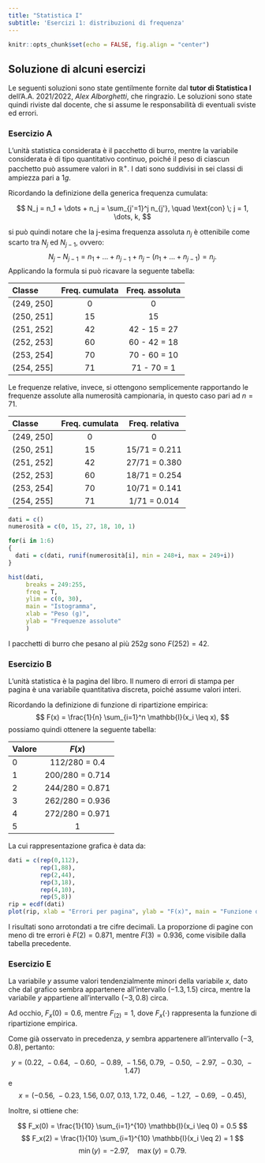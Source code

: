 ```yaml
---
title: "Statistica I"
subtitle: 'Esercizi 1: distribuzioni di frequenza'
---
```


```r
knitr::opts_chunk$set(echo = FALSE, fig.align = "center")
```

## Soluzione di **alcuni** esercizi

Le seguenti soluzioni sono state gentilmente fornite dal **tutor di Statistica I** dell'A.A. 2021/2022, *Alex Alborghetti*, che ringrazio. Le soluzioni sono state quindi riviste dal docente, che si assume le responsabilità di eventuali sviste ed errori. 

### Esercizio A

L'unità statistica considerata è il pacchetto di burro, mentre la variabile considerata è di tipo quantitativo continuo, poiché il peso di ciascun pacchetto può assumere valori in $\mathbb{R}^+$. I dati sono suddivisi in sei classi di ampiezza pari a $1 g$.

Ricordando la definizione della generica frequenza cumulata:

$$
N_j = n_1 + \dots + n_j = \sum_{j'=1}^j n_{j'}, \quad \text{con} \; j = 1, \dots, k,
$$

si può quindi notare che la j-esima frequenza assoluta $n_j$ è ottenibile come scarto tra $N_j$ ed $N_{j-1}$, ovvero: 
$$
N_j - N_{j-1} = n_1 + \dots + n_{j-1} + n_j - (n_1 + \dots + n_{j-1}) = n_j.
$$ 
Applicando la formula si può ricavare la seguente tabella:

| Classe      | Freq. cumulata | Freq. assoluta |
|:------------|:--------------:|:--------------:|
| (249, 250\] |       0        |       0        |
| (250, 251\] |       15       |       15       |
| (251, 252\] |       42       |  42 - 15 = 27  |
| (252, 253\] |       60       |  60 - 42 = 18  |
| (253, 254\] |       70       |  70 - 60 = 10  |
| (254, 255\] |       71       |  71 - 70 = 1   |

Le frequenze relative, invece, si ottengono semplicemente rapportando le frequenze assolute alla numerosità campionaria, in questo caso pari ad $n = 71$.

| Classe      | Freq. cumulata | Freq. relativa |
|:------------|:--------------:|:--------------:|
| (249, 250\] |       0        |       0        |
| (250, 251\] |       15       | 15/71 = 0.211  |
| (251, 252\] |       42       | 27/71 = 0.380  |
| (252, 253\] |       60       | 18/71 = 0.254  |
| (253, 254\] |       70       | 10/71 = 0.141  |
| (254, 255\] |       71       |  1/71 = 0.014  |

```r
dati = c()
numerosità = c(0, 15, 27, 18, 10, 1)

for(i in 1:6)
{
  dati = c(dati, runif(numerosità[i], min = 248+i, max = 249+i))
}

hist(dati, 
     breaks = 249:255,
     freq = T, 
     ylim = c(0, 30), 
     main = "Istogramma",
     xlab = "Peso (g)",
     ylab = "Frequenze assolute"
     )

```

I pacchetti di burro che pesano al più $252 g$ sono $F(252) = 42$.

### Esercizio B

L'unità statistica è la pagina del libro. Il numero di errori di stampa per pagina è una variabile quantitativa discreta, poiché assume valori interi. 

Ricordando la definizione di funzione di ripartizione empirica: 
$$
F(x) = \frac{1}{n} \sum_{i=1}^n \mathbb{I}(x_i \leq x),
$$ 
possiamo quindi ottenere la seguente tabella:

| Valore |     $F(x)$      |
|:-------|:---------------:|
| 0      |  112/280 = 0.4  |
| 1      | 200/280 = 0.714 |
| 2      | 244/280 = 0.871 |
| 3      | 262/280 = 0.936 |
| 4      | 272/280 = 0.971 |
| 5      |        1        |

La cui rappresentazione grafica è data da:

```r
dati = c(rep(0,112),
         rep(1,88),
         rep(2,44),
         rep(3,18),
         rep(4,10),
         rep(5,8))
rip = ecdf(dati)
plot(rip, xlab = "Errori per pagina", ylab = "F(x)", main = "Funzione di ripartizione empirica", xlim = c(0,6))
```

I risultati sono arrotondati a tre cifre decimali. La proporzione di pagine con meno di tre errori è $F(2) = 0.871$, mentre $F(3) = 0.936$, come visibile dalla tabella precedente.

### Esercizio E

La variabile $y$ assume valori tendenzialmente minori della variabile $x$, dato che dal grafico sembra appartenere all'intervallo $(-1.3, 1.5)$ circa, mentre la variabile $y$ appartiene all'intervallo $(-3, 0.8)$ circa.

Ad occhio, $F_x(0) = 0.6$, mentre $F_(2) = 1$, dove $F_x(\cdot)$ rappresenta la funzione di ripartizione empirica.

Come già osservato in precedenza, $y$ sembra appartenere all'intervallo $(-3, 0.8)$, pertanto:

$$
y = (0.22,\:-0.64,\: -0.60,\: -0.89,\: -1.56,\:  0.79,\: -0.50,\: -2.97,\: -0.30,\: -1.47)
$$
e
$$
x = (-0.56,\: -0.23,\:  1.56,\:  0.07,\:  0.13,\:  1.72,\:  0.46,\: -1.27,\: -0.69,\: -0.45),
$$

Inoltre, si ottiene che:

$$
F_x(0) = \frac{1}{10} \sum_{i=1}^{10} \mathbb{I}(x_i \leq 0) = 0.5
$$ $$
F_x(2) = \frac{1}{10} \sum_{i=1}^{10} \mathbb{I}(x_i \leq 2) = 1
$$ $$
\min(y) = -2.97, \quad \max(y) = 0.79.
$$
